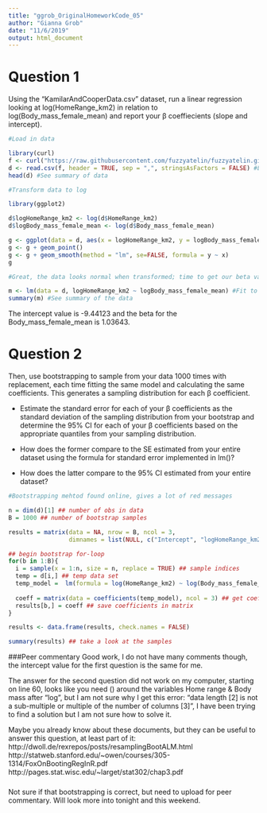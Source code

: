 ```yaml
---
title: "ggrob_OriginalHomeworkCode_05"
author: "Gianna Grob"
date: "11/6/2019"
output: html_document
---
```


# Question 1

Using the “KamilarAndCooperData.csv” dataset, run a linear regression looking at log(HomeRange_km2) in relation to log(Body_mass_female_mean) and report your β coeffiecients (slope and intercept).

```r
#Load in data

library(curl)
f <- curl("https://raw.githubusercontent.com/fuzzyatelin/fuzzyatelin.github.io/master/AN597_Fall19/KamilarAndCooperData.csv")
d <- read.csv(f, header = TRUE, sep = ",", stringsAsFactors = FALSE) #Load in our data
head(d) #See summary of data

#Transform data to log

library(ggplot2)

d$logHomeRange_km2 <- log(d$HomeRange_km2)
d$logBody_mass_female_mean <- log(d$Body_mass_female_mean)

g <- ggplot(data = d, aes(x = logHomeRange_km2, y = logBody_mass_female_mean))
g <- g + geom_point() 
g <- g + geom_smooth(method = "lm", se=FALSE, formula = y ~ x)
g 

#Great, the data looks normal when transformed; time to get our beta values.

m <- lm(data = d, logHomeRange_km2 ~ logBody_mass_female_mean) #Fit to linear regression model
summary(m) #See summary of the data
```

The intercept value is -9.44123 and the beta for the Body_mass_female_mean is 1.03643. 

# Question 2

Then, use bootstrapping to sample from your data 1000 times with replacement, each time fitting the same model and calculating the same coefficients. This generates a sampling distribution for each β coefficient.

* Estimate the standard error for each of your β coefficients as the standard deviation of the sampling distribution from your bootstrap and determine the 95% CI for each of your β coefficients based on the appropriate quantiles from your sampling distribution.

* How does the former compare to the SE estimated from your entire dataset using the formula for standard error implemented in lm()?

* How does the latter compare to the 95% CI estimated from your entire dataset?

```r
#Bootstrapping mehtod found online, gives a lot of red messages

n = dim(d)[1] ## number of obs in data
B = 1000 ## number of bootstrap samples

results = matrix(data = NA, nrow = B, ncol = 3, 
                 dimnames = list(NULL, c("Intercept", "logHomeRange_km2", "logBody_mass_female_mean")))

## begin bootstrap for-loop
for(b in 1:B){
  i = sample(x = 1:n, size = n, replace = TRUE) ## sample indices
  temp = d[i,] ## temp data set
  temp_model =  lm(formula = log(HomeRange_km2) ~ log(Body_mass_female_mean), data = temp) ## train model
  
  coeff = matrix(data = coefficients(temp_model), ncol = 3) ## get coefficients
  results[b,] = coeff ## save coefficients in matrix
}

results <- data.frame(results, check.names = FALSE)

summary(results) ## take a look at the samples

```
###Peer commentary
Good work, I do not have many comments though, the intercept value for the first question is the same for me.

The answer for the second question did not work on my computer, starting on line 60, looks like you need () around the variables Home range & Body mass after "log", but I am not sure why I get this error: "data length [2] is not a sub-multiple or multiple of the number of columns [3]", I have been trying to find a solution but I am not sure how to solve it.

Maybe you already know about these documents, but they can be useful to answer this question, at least part of it: 
http://dwoll.de/rexrepos/posts/resamplingBootALM.html
http://statweb.stanford.edu/~owen/courses/305-1314/FoxOnBootingRegInR.pdf
http://pages.stat.wisc.edu/~larget/stat302/chap3.pdf

###
Not sure if that bootstrapping is correct, but need to upload for peer commentary. Will look more into tonight and this weekend. 
